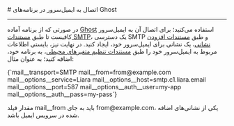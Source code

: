 
<Layout>
# اتصال به ایمیل‌سرور در برنامه‌های Ghost
<hr className="mb-2" />

در صورتی که از برنامه آماده <a href="/one-click-apps/ghost/quick-start" className="blue-link">Ghost</a> استفاده می‌کنید؛ برای اتصال آن به ایمیل‌سرور 
کافیست تا طبق <a href="../add-smtp-user" className="blue-link">مستندات SMTP</a>، یک دسترسی SMTP و طبق <a href="../add-account" className="blue-link">مستندات افزودن نشانی</a>، یک نشانی برای ایمیل‌سرور خود، ایجاد کنید.
در نهایت نیز، بایستی 
اطلاعات مربوط به ایمیل‌سرور خود را 
طبق <a href="/paas/details/envs" className="blue-link">مستندات تنظیم متغیرهای محیطی</a>، به برنامه خود، اضافه کنید؛ به عنوان مثال:

<div className="h-2" />
<div dir='ltr'>
    <Highlight className="bash">
        {`mail__transport=SMTP
mail__from=from@example.com
mail__options__service=Liara
mail__options__host=smtp.c1.liara.email
mail__options__port=587
mail__options__auth__user=my-app
mail__options__auth__pass=my-pass`}
    </Highlight>
</div>
<div className="h-2" />

<Alert variant='info'>
<p>
مقدار فیلد <Important>mail__from</Important> باید به جای <Important>from@example.com</Important>، یکی از نشانی‌های اضافه شده در سرویس ایمیل باشد.
</p>
</Alert>

</Layout>